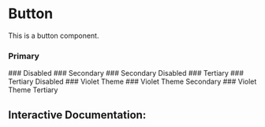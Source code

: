 

<Meta of={Story} />

# Button

This is a button component.

### Primary

<Canvas of={Story.Primary} />
### Disabled
<Canvas of={Story.Disabled} />
### Secondary
<Canvas of={Story.Secondary} />
### Secondary Disabled
<Canvas of={Story.SecondaryDisabled} />
### Tertiary
<Canvas of={Story.Tertiary} />
### Tertiary Disabled
<Canvas of={Story.TertiaryDisabled} />
### Violet Theme
<Canvas of={Story.Violet} />
### Violet Theme Secondary
<Canvas of={Story.VioletSecondary} />
### Violet Theme Tertiary
<Canvas of={Story.VioletTertiary} />

## Interactive Documentation:

<Primary />
<Controls />
